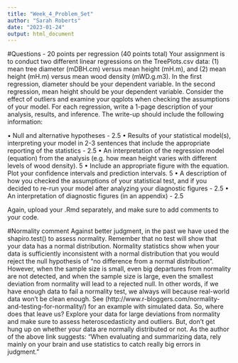 ```yaml
---
title: "Week_4_Problem_Set"
author: "Sarah Roberts"
date: "2023-01-24"
output: html_document
---
```

#Questions - 20 points per regression (40 points total)
Your assignment is to conduct two different linear regressions on the TreePlots.csv data: (1) mean tree diameter (mDBH.cm) versus mean height (mH.m), and (2) mean height (mH.m) versus mean wood density (mWD.g.m3). In the first regression, diameter should be your dependent variable. In the second regression, mean height should be your dependent variable. Consider the effect of outliers and examine your qqplots when checking the assumptions of your model. For each regression, write a 1-page description of your analysis, results, and inference. The write-up should include the following information:


• Null and alternative hypotheses - 2.5
• Results of your statistical model(s), interpreting your model in 2-3 sentences that include the appropriate
reporting of the statistics - 2.5
• An interpretation of the regression model (equation) from the analysis (e.g. how mean height varies with different levels of wood density). 5
• Include an appropriate figure with the equation. Plot your confidence intervals and prediction intervals. 5
• A description of how you checked the assumptions of your statistical test, and if you decided to re-run your model after analyzing your diagnostic figures - 2.5
• An interpretation of diagnostic figures (in an appendix) - 2.5

Again, upload your .Rmd separately, and make sure to add comments to your code. 


#Normality comment 
Against better judgment, in the past we have used the shapiro.test() to assess normality. Remember that no test will show that your data has a normal distribution. Normality statistics show when your data is sufficiently inconsistent with a normal distribution that you would reject the null hypothesis of “no difference from a normal distribution”. However, when the sample size is small, even big departures from normality are not detected, and when the sample size is large, even the smallest deviation from normality will lead to a rejected null. In other words, if we have enough data to fail a normality test, we always will because real-world data won’t be clean enough. See (http://www.r-bloggers.com/normality-and-testing-for-normality/) for an example with simulated data. So, where does that leave us? Explore your data for large deviations from normality and make sure to assess heteroscedasticity and outliers. But, don’t get hung up on whether your data are normally distributed or not. As the author of the above link suggests: “When evaluating and summarizing data, rely mainly on your brain and use statistics to catch really big errors in judgment.”
